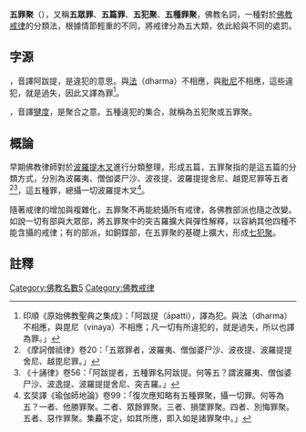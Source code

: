 {{Orphan|time=2017-11-25T13:07:48+00:00}}

'''五罪聚'''（{{lang-sa|{{IAST|pañca-apattikkhandhā}}}}），又稱'''五眾罪'''、'''五篇罪'''、'''五犯聚'''、'''五種罪聚'''，佛教名詞，一種對於[[佛教戒律|佛教戒律]]的分類法，根據情節輕重的不同，將戒律分為五大類，依此給與不同的處罰。

==字源==
{{lang-sa|{{IAST|āpatti}}}}，音譯阿跋提，是違犯的意思。與[[法_(佛教)|法]]（dharma）不相應，與[[毗尼|毗尼]]不相應，這些違犯，就是過失，因此又譯為罪<ref>印順《原始佛教聖典之集成》：「阿跋提（āpatti），譯為犯。與法（dharma）不相應，與毘尼（vinaya）不相應；凡一切有所違犯的，就是過失，所以也譯為罪。」</ref>。

{{lang|sa|{{IAST|khandhā}}}}，音譯[[犍度|犍度]]，是聚合之意。五種違犯的集合，就稱為五犯聚或五罪聚。

==概論==
早期佛教律師對於[[波羅提木叉|波羅提木叉]]進行分類整理，形成五篇，五罪聚指的是這五篇的分類方式，分別為波羅夷、僧伽婆尸沙、波夜提、波羅提提舍尼、越毘尼罪等五者<ref>《摩訶僧祗律》卷20：「五眾罪者，波羅夷、僧伽婆尸沙、波夜提、波羅提提舍尼、越毘尼罪。」</ref><ref>《十誦律》卷56：「阿跋提者，五種罪名阿跋提。何等五？謂波羅夷、僧伽婆尸沙、波逸提、波羅提提舍尼、突吉羅。」</ref>，這五種罪，總攝一切波羅提木叉<ref>玄奘譯《瑜伽師地論》卷99：「復次應知略有五種罪聚，攝一切罪。何等為五？一者、他勝罪聚。二者、眾餘罪聚。三者、損墜罪聚。四者、別悔罪聚。五者、惡作罪聚。集麤不定，如其所應，即入如是諸罪聚中。」</ref>。

隨著戒律的增加與複雜化，五罪聚不再能統攝所有戒律，各佛教部派也隨之改變。如說一切有部與大眾部，將五罪聚中的突吉羅擴大與彈性解釋，以容納其他四種不能含攝的戒律；有的部派，如銅鍱部，在五罪聚的基礎上擴大，形成[[七犯聚|七犯聚]]。

==註釋==
{{reflist}}

[[Category:佛教名數5|Category:佛教名數5]]
[[Category:佛教戒律|Category:佛教戒律]]


{{Buddhism-stub}}